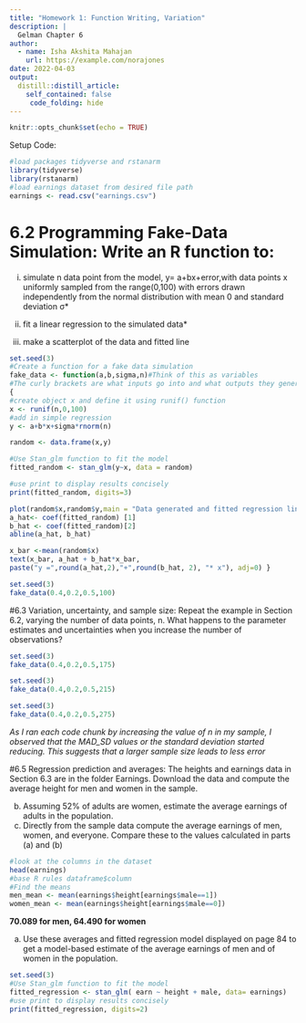 ```yaml
---
title: "Homework 1: Function Writing, Variation"
description: |
  Gelman Chapter 6
author:
  - name: Isha Akshita Mahajan
    url: https://example.com/norajones
date: 2022-04-03
output:
  distill::distill_article:
    self_contained: false
     code_folding: hide
---
```



```r
knitr::opts_chunk$set(echo = TRUE)
```

Setup Code:

```r
#load packages tidyverse and rstanarm
library(tidyverse)
library(rstanarm)
#load earnings dataset from desired file path
earnings <- read.csv("earnings.csv")
```

# 6.2 Programming Fake-Data Simulation: Write an R function to: 

(i) simulate n data point from the model, y= a+bx+error,with data points x uniformly sampled from the range(0,100) with errors drawn independently from the normal distribution with mean 0 and standard deviation σ*

(ii) fit a linear regression to the simulated data*

(iii) make a scatterplot of the data and fitted line

```r
set.seed(3)
#Create a function for a fake data simulation
fake_data <- function(a,b,sigma,n)#Think of this as variables
#The curly brackets are what inputs go into and what outputs they generate
{
#create object x and define it using runif() function
x <- runif(n,0,100)
#add in simple regression 
y <- a+b*x+sigma*rnorm(n)

random <- data.frame(x,y)

#Use Stan_glm function to fit the model
fitted_random <- stan_glm(y~x, data = random)

#use print to display results concisely 
print(fitted_random, digits=3)

plot(random$x,random$y,main = "Data generated and fitted regression line")
a_hat<- coef(fitted_random) [1]
b_hat <- coef(fitted_random)[2]
abline(a_hat, b_hat)

x_bar <-mean(random$x)
text(x_bar, a_hat + b_hat*x_bar,
paste("y =",round(a_hat,2),"+",round(b_hat, 2), "* x"), adj=0) }
```


```r
set.seed(3)
fake_data(0.4,0.2,0.5,100)
```

#6.3 Variation, uncertainty, and sample size: Repeat the example in Section 6.2, varying the number  of data points, n. What happens to the parameter estimates and uncertainties when you increase the number of observations? 

```r
set.seed(3)
fake_data(0.4,0.2,0.5,175)
```

```r
set.seed(3)
fake_data(0.4,0.2,0.5,215)
```

```r
set.seed(3)
fake_data(0.4,0.2,0.5,275)
```

*As I ran each code chunk by increasing the value of n in my sample, I observed that the MAD_SD values or the standard deviation started reducing. This suggests that a larger sample size leads to less error*

#6.5 Regression prediction and averages: The heights and earnings data in Section 6.3 are in the  folder Earnings. Download the data and compute the average height for men and women in the  sample. 

(b) Assuming 52% of adults are women, estimate the average earnings of adults in the population.
(c) Directly from the sample data compute the average earnings of men, women, and everyone. Compare these to the values calculated in parts (a) and (b)

```r
#look at the columns in the dataset
head(earnings)
#base R rules dataframe$column
#Find the means 
men_mean <- mean(earnings$height[earnings$male==1]) 
women_mean <- mean(earnings$height[earnings$male==0])

```

**70.089 for men, 64.490 for women** 

(a) Use these averages and fitted regression model displayed on page 84 to get a model-based estimate of the average earnings of men and of women in the population. 

```r
set.seed(3)
#Use Stan_glm function to fit the model
fitted_regression <- stan_glm( earn ~ height + male, data= earnings)
#use print to display results concisely 
print(fitted_regression, digits=2)
```



